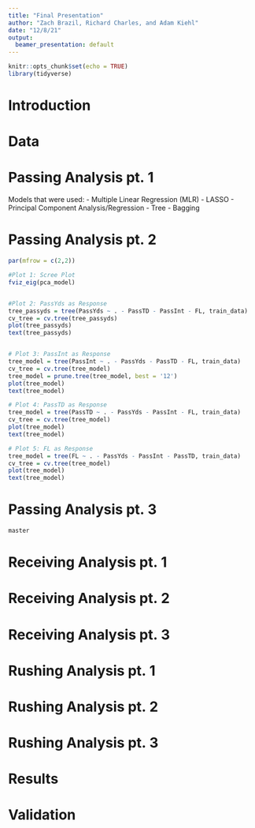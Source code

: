 ```yaml
---
title: "Final Presentation"
author: "Zach Brazil, Richard Charles, and Adam Kiehl"
date: "12/8/21"
output: 
  beamer_presentation: default
---
```


```r
knitr::opts_chunk$set(echo = TRUE)
library(tidyverse)
```

# Introduction

# Data

# Passing Analysis pt. 1

Models that were used:
  - Multiple Linear Regression (MLR)
  - LASSO
  - Principal Component Analysis/Regression
  - Tree
  - Bagging

# Passing Analysis pt. 2

```r
par(mfrow = c(2,2))

#Plot 1: Scree Plot
fviz_eig(pca_model)


#Plot 2: PassYds as Response
tree_passyds = tree(PassYds ~ . - PassTD - PassInt - FL, train_data)
cv_tree = cv.tree(tree_passyds)
plot(tree_passyds)
text(tree_passyds)


# Plot 3: PassInt as Response
tree_model = tree(PassInt ~ . - PassYds - PassTD - FL, train_data)
cv_tree = cv.tree(tree_model)
tree_model = prune.tree(tree_model, best = '12')
plot(tree_model)
text(tree_model)

# Plot 4: PassTD as Response
tree_model = tree(PassTD ~ . - PassYds - PassInt - FL, train_data)
cv_tree = cv.tree(tree_model)
plot(tree_model)
text(tree_model)

# Plot 5: FL as Response
tree_model = tree(FL ~ . - PassYds - PassInt - PassTD, train_data)
cv_tree = cv.tree(tree_model)
plot(tree_model)
text(tree_model)
```

# Passing Analysis pt. 3

```r
master
```

# Receiving Analysis pt. 1

# Receiving Analysis pt. 2

# Receiving Analysis pt. 3

# Rushing Analysis pt. 1

# Rushing Analysis pt. 2

# Rushing Analysis pt. 3

# Results

# Validation

